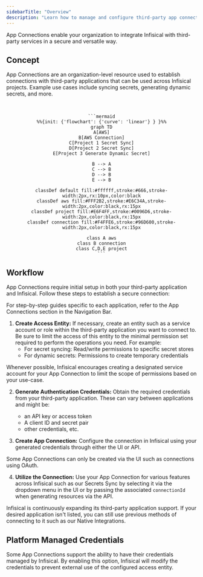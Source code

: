 ```yaml
---
sidebarTitle: "Overview"
description: "Learn how to manage and configure third-party app connections with Infisical."
---
```


App Connections enable your organization to integrate Infisical with third-party services in a secure and versatile way.

## Concept

App Connections are an organization-level resource used to establish connections with third-party applications
that can be used across Infisical projects. Example use cases include syncing secrets, generating dynamic secrets, and more.

<br />

<div align="center">

    ```mermaid
    %%{init: {'flowchart': {'curve': 'linear'} } }%%
    graph TD
    A[AWS]
    B[AWS Connection]
    C[Project 1 Secret Sync]
    D[Project 2 Secret Sync]
    E[Project 3 Generate Dynamic Secret]

    B --> A
    C --> B
    D --> B
    E --> B

    classDef default fill:#ffffff,stroke:#666,stroke-width:2px,rx:10px,color:black
    classDef aws fill:#FFF2B2,stroke:#E6C34A,stroke-width:2px,color:black,rx:15px
    classDef project fill:#E6F4FF,stroke:#0096D6,stroke-width:2px,color:black,rx:15px
    classDef connection fill:#F4FFE6,stroke:#96D600,stroke-width:2px,color:black,rx:15px

    class A aws
    class B connection
    class C,D,E project
    ```

</div>

## Workflow

App Connections require initial setup in both your third-party application and Infisical. Follow these steps to establish a secure connection:

<Note>
    For step-by-step guides specific to each application, refer to the App Connections section in the Navigation Bar.
</Note>

1. <strong>Create Access Entity:</strong> If necessary, create an entity such as a service account or role within the third-party application you want to connect to. Be sure
to limit the access of this entity to the minimal permission set required to perform the operations you need. For example:
    - For secret syncing: Read/write permissions to specific secret stores
    - For dynamic secrets: Permissions to create temporary credentials

<Tip>
    Whenever possible, Infisical encourages creating a designated service account for your App Connection to limit the scope of permissions based on your use-case.
</Tip>

2. <strong>Generate Authentication Credentials:</strong> Obtain the required credentials from your third-party application. These can vary between applications and might be:
    - an API key or access token
    - A client ID and secret pair
    - other credentials, etc.

3. <strong>Create App Connection:</strong> Configure the connection in Infisical using your generated credentials through either the UI or API.

<Info>
    Some App Connections can only be created via the UI such as connections using OAuth.
</Info>

4. <strong>Utilize the Connection:</strong> Use your App Connection for various features across Infisical such as our Secrets Sync by selecting it via the dropdown menu
in the UI or by passing the associated `connectionId` when generating resources via the API.

<Note>
    Infisical is continuously expanding its third-party application support. If your desired application isn't listed,
    you can still use previous methods of connecting to it such as our Native Integrations.
</Note>

## Platform Managed Credentials

Some App Connections support the ability to have their credentials managed by Infisical. By enabling this option,
Infisical will modify the credentials to prevent external use of the configured access entity.
